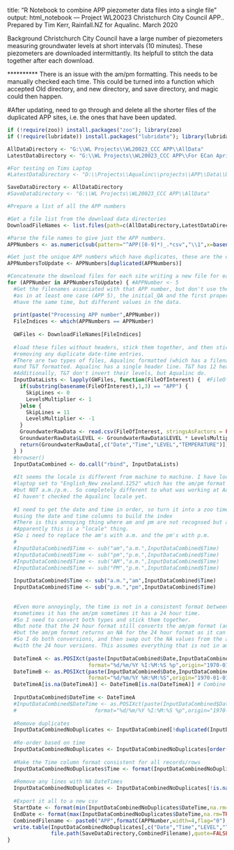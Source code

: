 
title: "R Notebook to combine APP piezometer data files into a single file"
output: html_notebook
---
Project WL20023 Christchurch City Council APP..
Prepared by Tim Kerr, Rainfall.NZ for Aqualinc.
March 2020

Background
Christchurch City Council have a large number of piezometers measuring groundwater levels at short intervals (10 minutes).
These piezometers are downloaded intermittantly.
Its helpfull to stitch the data together after each download.

********** There is an issue with the am/pm formatting. This needs to be manually checked each time.
This could be turned into a function which accepted Old directory, and new directory, and save directory, and magic could then happen.

#After updating, need to go through and delete all the shorter files of the duplicated APP sites, i.e. the ones that have been updated.

```r
if (!require(zoo)) install.packages("zoo"); library(zoo)
if (!require(lubridate)) install.packages("lubridate"); library(lubridate)

AllDataDirectory <- "G:\\WL Projects\\WL20023_CCC APP\\AllData"
LatestDataDirectory <- "G:\\WL Projects\\WL20023_CCC APP\\For ECan April-May 2021\\April-May Download Run\\April-May Data 2021\\BaroAndOffsetCorrected"

#For testing on Tims Laptop
#LatestDataDirectory <- "D:\\Projects\\Aqualinc\\projects\\APP\\Data\\Data Harvest 202106\\BaroAndOffsetCorrected"

SaveDataDirectory <- AllDataDirectory
#SaveDataDirectory <- "G:\\WL Projects\\WL20023_CCC APP\\AllData"

#Prepare a list of all the APP numbers

#Get a file list from the download data directories
DownloadFileNames <- list.files(path=c(AllDataDirectory,LatestDataDirectory),pattern="^APP[0-9]{4}_[0-9]{8}-[0-9]{8}\\.csv",full.names = TRUE)

#Parse the file names to give just the APP numbers.
APPNumbers <- as.numeric(sub(pattern="^APP([0-9]*)_.*csv","\\1",x=basename(DownloadFileNames)))

#Get just the unique APP numbers which have duplicates, these are the ones that need updating
APPNumbersToUpdate <- APPNumbers[duplicated(APPNumbers)]

#Concatenate the download files for each site writing a new file for each one as we go
for (APPNumber in APPNumbersToUpdate) { #APPNumber <- 5
  #Get the filenames associated with that APP number, but don't use the "initial_QA" files 
  #as in at least one case (APP 5), the initial_QA and the first proper download 
  #have the same time, but different values in the data.
  
  print(paste("Processing APP number",APPNumber))
  FileIndices <- which(APPNumbers == APPNumber)
  
  GWFiles <- DownloadFileNames[FileIndices]
  
  #load these files without headers, stick them together, and then stick them in the complete file, 
  #removing any duplicate date-time entries.
  #There are two types of files, Aqualinc formatted (which has a filename that starts with "APP") 
  #and T&T formatted. Aqualinc has a single header line. T&T has 12 header lines.
  #Additionally, T&T don't invert their levels, but Aqualinc do.
  InputDataLists <- lapply(GWFiles, function(FileOfInterest) {  #FileOfInterest <- GWFiles[1]
    if(substring(basename(FileOfInterest),1,3) == "APP") {
      SkipLines <- 0
      LevelsMultiplier <- 1
    }else {
      SkipLines = 11
      LevelsMultiplier <- -1
    }
    GroundwaterRawData <- read.csv(FileOfInterest, stringsAsFactors = FALSE,skip = SkipLines)
    GroundwaterRawData$LEVEL <- GroundwaterRawData$LEVEL * LevelsMultiplier
    return(GroundwaterRawData[,c("Date","Time","LEVEL","TEMPERATURE")])
  } )
  #browser()
  InputDataCombined <- do.call("rbind", InputDataLists)
  
  #It seems the locale is different from machine to machine. I have locale on my 
  #laptop set to "English_New zealand.1252" which has the am/pm format as am/pm or AM/PM, 
  #but NOT a.m./p.m.. So completely different to what was working at Aqualinc! 
  #I haven't checked the Aqualinc locale yet.
  
  #I need to get the date and time in order, so turn it into a zoo time series object 
  #using the date and time columns to build the index
  #There is this annoying thing where am and pm are not recognsed but a.m. and p.m. are. 
  #Apparently this is a "locale" thing.
  #So i need to replace the am's with a.m. and the pm's with p.m.
  #
  #InputDataCombined$Time <- sub("am","a.m.",InputDataCombined$Time)
  #InputDataCombined$Time <- sub("pm","p.m.",InputDataCombined$Time)
  #InputDataCombined$Time <- sub("AM","a.m.",InputDataCombined$Time)
  #InputDataCombined$Time <- sub("PM","p.m.",InputDataCombined$Time)
  
  InputDataCombined$Time <- sub("a.m.","am",InputDataCombined$Time)
  InputDataCombined$Time <- sub("p.m.","pm",InputDataCombined$Time)
  
  
  #Even more annoyingly, the time is not in a consistent format between files, 
  #sometimes it has the am/pm sometimes it has a 24 hour time.
  #So I need to convert both types and stick them together.
  #But note that the 24 hour format still converts the am/pm format (and gets it wrong), 
  #but the am/pm format returns an NA for the 24 hour format as it can't find the am/pm characters. 
  #So I do both conversions, and then swap out the NA values from the am/pm attempt 
  #with the 24 hour versions. This assumes everything that is not in am/pm format is in 24 hour format.
  
  DateTimeA <- as.POSIXct(paste(InputDataCombined$Date,InputDataCombined$Time),
                          format="%d/%m/%Y %I:%M:%S %p",origin="1970-01-01",tz="Etc/GMT-12")
  DateTimeB <- as.POSIXct(paste(InputDataCombined$Date,InputDataCombined$Time),
                          format="%d/%m/%Y %H:%M:%S",origin="1970-01-01",tz="Etc/GMT-12")
  DateTimeA[is.na(DateTimeA)] <- DateTimeB[is.na(DateTimeA)] # Combine both while keeping their ranks
  
  InputDataCombined$DateTime <- DateTimeA
  #InputDataCombined$DateTime <- as.POSIXct(paste(InputDataCombined$Date,InputDataCombined$Time),
  #                         format="%d/%m/%Y %I:%M:%S %p",origin="1970-01-01",tz="Etc/GMT-12")
  
  #Remove duplicates
  InputDataCombinedNoDuplicates <- InputDataCombined[!duplicated(InputDataCombined$DateTime,fromLast=TRUE),]
  
  #Re-order based on time
  InputDataCombinedNoDuplicates <- InputDataCombinedNoDuplicates[order(InputDataCombinedNoDuplicates$DateTime),]
  
  #Make the Time column format consistent for all records/rows
  InputDataCombinedNoDuplicates$Time <- format(InputDataCombinedNoDuplicates$DateTime,"%H:%M:%S")
  
  #Remove any lines with NA DateTimes
  InputDataCombinedNoDuplicates <- InputDataCombinedNoDuplicates[!is.na(InputDataCombinedNoDuplicates$DateTime),]
  
  #Export it all to a new csv
  StartDate <- format(min(InputDataCombinedNoDuplicates$DateTime,na.rm=TRUE),"%Y%m%d")
  EndDate <- format(max(InputDataCombinedNoDuplicates$DateTime,na.rm=TRUE),"%Y%m%d")
  CombinedFilename <- paste0("APP",formatC(APPNumber,width=4,flag="0"),"_",StartDate,"-",EndDate,".csv")
  write.table(InputDataCombinedNoDuplicates[,c("Date","Time","LEVEL","TEMPERATURE")],
              file.path(SaveDataDirectory,CombinedFilename),quote=FALSE,row.names = FALSE,sep=",")
}
```